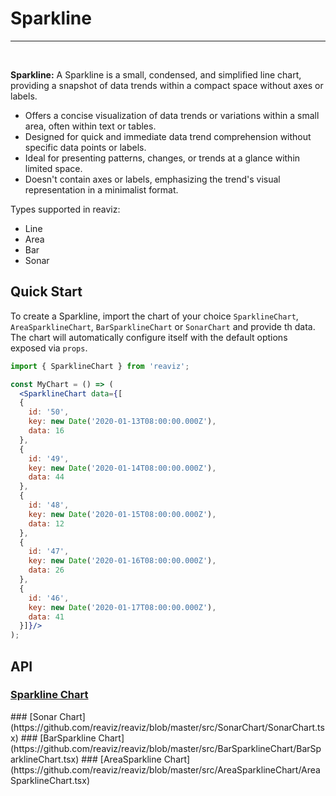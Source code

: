 
<Meta title="Docs/Chart Types/Sparkline" />

# Sparkline

---
<br />
<div className="doc-story">
  <Canvas sourceState="shown" of={SparklineStory.Line} />
</div>

**Sparkline:**
A Sparkline is a small, condensed, and simplified line chart, providing a snapshot of data trends within a compact space without axes or labels.

- Offers a concise visualization of data trends or variations within a small area, often within text or tables.
- Designed for quick and immediate data trend comprehension without specific data points or labels.
- Ideal for presenting patterns, changes, or trends at a glance within limited space.
- Doesn't contain axes or labels, emphasizing the trend's visual representation in a minimalist format.

Types supported in reaviz:
- Line
- Area
- Bar
- Sonar

## Quick Start
To create a Sparkline, import the chart of your choice `SparklineChart`, `AreaSparklineChart`, `BarSparklineChart` or `SonarChart` and
provide th data. The chart will automatically configure itself with the default options exposed via `props`.

```jsx
import { SparklineChart } from 'reaviz';

const MyChart = () => (
  <SparklineChart data={[
  {
    id: '50',
    key: new Date('2020-01-13T08:00:00.000Z'),
    data: 16
  },
  {
    id: '49',
    key: new Date('2020-01-14T08:00:00.000Z'),
    data: 44
  },
  {
    id: '48',
    key: new Date('2020-01-15T08:00:00.000Z'),
    data: 12
  },
  {
    id: '47',
    key: new Date('2020-01-16T08:00:00.000Z'),
    data: 26
  },
  {
    id: '46',
    key: new Date('2020-01-17T08:00:00.000Z'),
    data: 41
  }]}/>
);
```

## API
### [Sparkline Chart](https://github.com/reaviz/reaviz/blob/master/src/SparklineChart/SparklineChart.tsx)
<ArgTypes of={SparklineChart} />
### [Sonar Chart](https://github.com/reaviz/reaviz/blob/master/src/SonarChart/SonarChart.tsx)
<ArgTypes of={SonarChart} />
### [BarSparkline Chart](https://github.com/reaviz/reaviz/blob/master/src/BarSparklineChart/BarSparklineChart.tsx)
<ArgTypes of={BarSparklineChart} />
### [AreaSparkline Chart](https://github.com/reaviz/reaviz/blob/master/src/AreaSparklineChart/AreaSparklineChart.tsx)
<ArgTypes of={AreaSparklineChart} />
